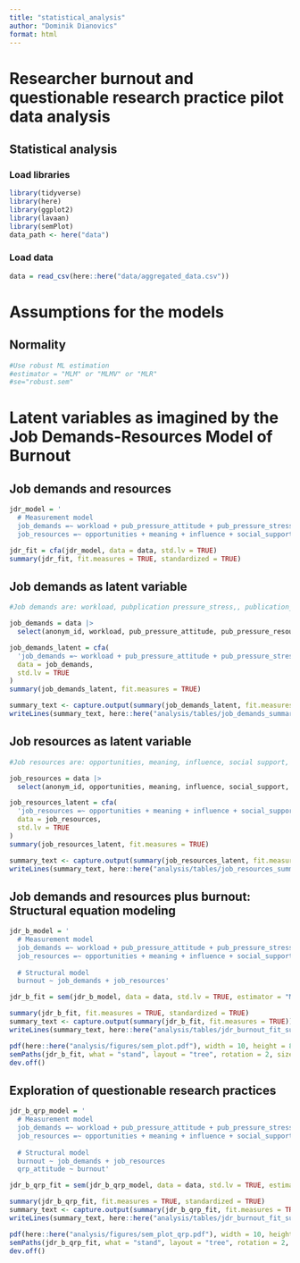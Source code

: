 ```yaml
---
title: "statistical_analysis"
author: "Dominik Dianovics"
format: html
---
```


# Researcher burnout and questionable research practice pilot data analysis

## Statistical analysis

### Load libraries

```r
library(tidyverse)
library(here)
library(ggplot2)
library(lavaan)
library(semPlot)
data_path <- here("data")
```

### Load data

```r
data = read_csv(here::here("data/aggregated_data.csv"))
```

# Assumptions for the models

## Normality
```r
#Use robust ML estimation
#estimator = "MLM" or "MLMV" or "MLR"
#se="robust.sem"
```

##

# Latent variables as imagined by the Job Demands-Resources Model of Burnout

## Job demands and resources
```r
jdr_model = '
  # Measurement model
  job_demands =~ workload + pub_pressure_attitude + pub_pressure_stress + role_ambiguity + role_conflict + work_life_balance
  job_resources =~ opportunities + meaning + influence + social_support + pay_satisfaction + tool_satisfaction + general_satisfaction + job_security + pub_pressure_resource'

jdr_fit = cfa(jdr_model, data = data, std.lv = TRUE)
summary(jdr_fit, fit.measures = TRUE, standardized = TRUE)
```

## Job demands as latent variable
```r
#Job demands are: workload, pubplication pressure_stress,, publication_pressure_attitude role stressors, work-life balance

job_demands = data |>
  select(anonym_id, workload, pub_pressure_attitude, pub_pressure_resource, pub_pressure_stress, role_ambiguity, role_conflict, work_life_balance)

job_demands_latent = cfa(
  'job_demands =~ workload + pub_pressure_attitude + pub_pressure_stress + role_ambiguity + role_conflict + work_life_balance',
  data = job_demands,
  std.lv = TRUE
)
summary(job_demands_latent, fit.measures = TRUE)

summary_text <- capture.output(summary(job_demands_latent, fit.measures = TRUE))
writeLines(summary_text, here::here("analysis/tables/job_demands_summary.txt"))
```

## Job resources as latent variable
```r
#Job resources are: opportunities, meaning, influence, social support, pay, tool, and general satisfaction, job insecurity

job_resources = data |>
  select(anonym_id, opportunities, meaning, influence, social_support, pay_satisfaction, tool_satisfaction, general_satisfaction, job_security, pub_pressure_resource)

job_resources_latent = cfa(
  'job_resources =~ opportunities + meaning + influence + social_support + pay_satisfaction + tool_satisfaction + general_satisfaction + job_security + pub_pressure_resource',
  data = job_resources,
  std.lv = TRUE
)
summary(job_resources_latent, fit.measures = TRUE)

summary_text <- capture.output(summary(job_resources_latent, fit.measures = TRUE))
writeLines(summary_text, here::here("analysis/tables/job_resources_summary.txt"))
```

## Job demands and resources plus burnout: Structural equation modeling
```r

jdr_b_model = '
  # Measurement model
  job_demands =~ workload + pub_pressure_attitude + pub_pressure_stress + role_ambiguity + role_conflict + work_life_balance
  job_resources =~ opportunities + meaning + influence + social_support + pay_satisfaction + tool_satisfaction + pub_pressure_resource + general_satisfaction + job_security
  
  # Structural model
  burnout ~ job_demands + job_resources'

jdr_b_fit = sem(jdr_b_model, data = data, std.lv = TRUE, estimator = "MLR", se = "robust.sem")

summary(jdr_b_fit, fit.measures = TRUE, standardized = TRUE)
summary_text <- capture.output(summary(jdr_b_fit, fit.measures = TRUE))
writeLines(summary_text, here::here("analysis/tables/jdr_burnout_fit_summary.txt"))

pdf(here::here("analysis/figures/sem_plot.pdf"), width = 10, height = 8)
semPaths(jdr_b_fit, what = "stand", layout = "tree", rotation = 2, sizeMan = 12, sizeMan2 = 6, nCharNodes = 6)
dev.off()
```

## Exploration of questionable research practices
```r
jdr_b_qrp_model = '
  # Measurement model
  job_demands =~ workload + pub_pressure_attitude + pub_pressure_stress + role_ambiguity + role_conflict + work_life_balance
  job_resources =~ opportunities + meaning + influence + social_support + pay_satisfaction + tool_satisfaction + pub_pressure_resource + general_satisfaction + job_security
  
  # Structural model
  burnout ~ job_demands + job_resources
  qrp_attitude ~ burnout'

jdr_b_qrp_fit = sem(jdr_b_qrp_model, data = data, std.lv = TRUE, estimator = "MLR", se = "robust.sem")

summary(jdr_b_qrp_fit, fit.measures = TRUE, standardized = TRUE)
summary_text <- capture.output(summary(jdr_b_qrp_fit, fit.measures = TRUE))
writeLines(summary_text, here::here("analysis/tables/jdr_burnout_fit_summary.txt"))

pdf(here::here("analysis/figures/sem_plot_qrp.pdf"), width = 10, height = 8)
semPaths(jdr_b_qrp_fit, what = "stand", layout = "tree", rotation = 2, sizeMan = 6, sizeMan2 = 6, nCharNodes = 6)
dev.off()
```

